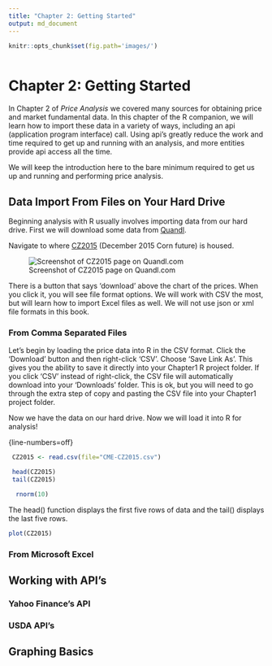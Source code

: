 ```yaml
---
title: "Chapter 2: Getting Started"
output: md_document
---
```


```r
knitr::opts_chunk$set(fig.path='images/')
 
```

# Chapter 2: Getting Started

In Chapter 2 of *Price Analysis* we covered many sources for obtaining price and market fundamental data. In this chapter of the R companion, we will learn how to import these data in a variety of ways, including an api (application program interface) call. Using api's greatly reduce the work and time required to get up and running with an analysis, and more entities provide api access all the time. 

We will keep the introduction here to the bare minimum required to get us up and running and performing price analysis.   

## Data Import From Files on Your Hard Drive

Beginning analysis with R usually involves importing data from our hard drive. First we will download some data from [Quandl](Quandl.com).

Navigate to where [CZ2015](https://www.quandl.com/data/CME/CZ2015-Corn-Futures-December-2015-CZ2015) (December 2015 Corn future) is housed.

![Screenshot of CZ2015 page on Quandl.com](images\quandlCZ2015.png)

There is a button that says 'download' above the chart of the prices. When you click it, you will see file format options. We will work with CSV the most, but will learn how to import Excel files as well. We will not use json or xml file formats in this book.  

### From Comma Separated Files

Let's begin by loading the price data into R in the CSV format. Click the 'Download' button and then right-click 'CSV'. Choose 'Save Link As'. This gives you the ability to save it directly into your Chapter1 R project folder. If you click 'CSV' instead of right-click, the CSV file will automatically download into your 'Downloads' folder. This is ok, but you will need to go through the extra step of copy and pasting the CSV file into your Chapter1 project folder. 

Now we have the data on our hard drive. Now we will load it into R for analysis!


{line-numbers=off}
```r

 CZ2015 <- read.csv(file="CME-CZ2015.csv")

 head(CZ2015)
 tail(CZ2015)
```

```r
  rnorm(10)
```


The head() function displays the first five rows of data and the tail() displays the last five rows. 

```r
plot(CZ2015)

```

### From Microsoft Excel

## Working with API's

### Yahoo Finance's API

### USDA API's

## Graphing Basics